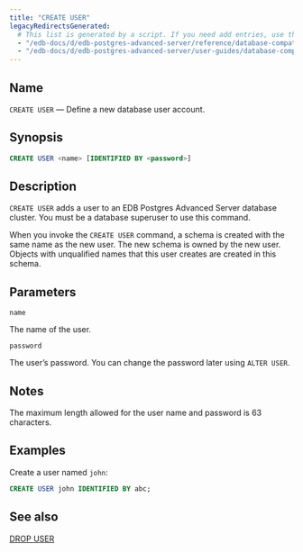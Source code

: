 ```yaml
---
title: "CREATE USER"
legacyRedirectsGenerated:
  # This list is generated by a script. If you need add entries, use the `legacyRedirects` key.
  - "/edb-docs/d/edb-postgres-advanced-server/reference/database-compatibility-for-oracle-developers-reference-guide/9.6/Database_Compatibility_for_Oracle_Developers_Reference_Guide.1.055.html"
  - "/edb-docs/d/edb-postgres-advanced-server/user-guides/database-compatibility-for-oracle-developers-guide/9.5/Database_Compatibility_for_Oracle_Developers_Guide.1.083.html"
---
```


<div id="create_user" class="registered_link"></div>

## Name

`CREATE USER` &mdash; Define a new database user account.

## Synopsis

```sql
CREATE USER <name> [IDENTIFIED BY <password>]
```

## Description

`CREATE USER` adds a user to an EDB Postgres Advanced Server database cluster. You must be a database superuser to use this command.

When you invoke the `CREATE USER` command, a schema is created with the same name as the new user. The new schema is owned by the new user. Objects with unqualified names that this user creates are created in this schema.

## Parameters

`name`

 The name of the user.

`password`

 The user’s password. You can change the password later using `ALTER USER`.

## Notes

The maximum length allowed for the user name and password is 63 characters.

## Examples

Create a user named `john`:

```sql
CREATE USER john IDENTIFIED BY abc;
```

## See also

[DROP USER](61_drop_user/#drop_user)
